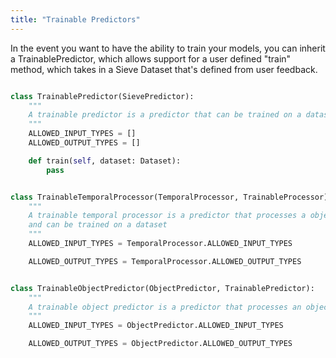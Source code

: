 ```yaml
---
title: "Trainable Predictors"
---
```


In the event you want to have the ability to train your models, you can inherit a TrainablePredictor, 
which allows support for a user defined "train" method, which takes in a Sieve Dataset that's defined
from user feedback.

<CodeGroup>

```python TrainablePredictor

class TrainablePredictor(SievePredictor):
    """
    A trainable predictor is a predictor that can be trained on a dataset.
    """
    ALLOWED_INPUT_TYPES = []
    ALLOWED_OUTPUT_TYPES = []

    def train(self, dataset: Dataset):
        pass

```

```python TrainableTemporalPredictor

class TrainableTemporalProcessor(TemporalProcessor, TrainableProcessor):
    """
    A trainable temporal processor is a predictor that processes a objects with a temporal component over the last n frames, 
    and can be trained on a dataset
    """
    ALLOWED_INPUT_TYPES = TemporalProcessor.ALLOWED_INPUT_TYPES

    ALLOWED_OUTPUT_TYPES = TemporalProcessor.ALLOWED_OUTPUT_TYPES


```

```python TrainableObjectPredictor

class TrainableObjectPredictor(ObjectPredictor, TrainablePredictor):
    """
    A trainable object predictor is a predictor that processes an object, and can be trained on a dataset
    """
    ALLOWED_INPUT_TYPES = ObjectPredictor.ALLOWED_INPUT_TYPES

    ALLOWED_OUTPUT_TYPES = ObjectPredictor.ALLOWED_OUTPUT_TYPES

```